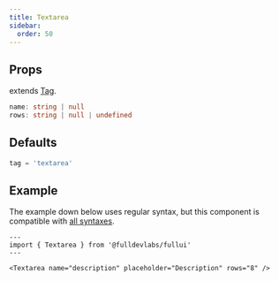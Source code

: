 ```yaml
---
title: Textarea
sidebar: 
  order: 50
---
```


## Props
extends [Tag](/components/tag).
```ts
name: string | null
rows: string | null | undefined
```

## Defaults
```ts
tag = 'textarea'
```

## Example
The example down below uses regular syntax, but this component is compatible with [all syntaxes](/guides/components#syntax).

```astro live
---
import { Textarea } from '@fulldevlabs/fullui'
---

<Textarea name="description" placeholder="Description" rows="8" />
```